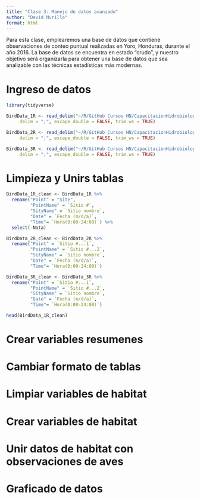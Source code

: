 ---
title: "Clase 3: Manejo de datos avanzado"
author: "David Murillo"
format: html
---

Para esta clase, emplearemos una base de datos que contiene observaciones de conteo puntual realizadas en Yoro, Honduras, durante el año 2016. La base de datos se encuentra en estado "crudo", y nuestro objetivo será organizarla para obtener una base de datos que sea analizable con las técnicas estadísticas más modernas.

::: panel-tabset

# Ingreso de datos

```{r, warning=FALSE, message=FALSE}

library(tidyverse)

BirdData_1R <- read_delim("~/R/GitHub Cursos HN/CapacitacionHidrobiologia/data/Replic1_birds.csv", 
     delim = ";", escape_double = FALSE, trim_ws = TRUE)

BirdData_2R <- read_delim("~/R/GitHub Cursos HN/CapacitacionHidrobiologia/data/Replic2_birds.csv", 
     delim = ";", escape_double = FALSE, trim_ws = TRUE)

BirdData_3R <- read_delim("~/R/GitHub Cursos HN/CapacitacionHidrobiologia/data/Replic3_birds.csv", 
     delim = ";", escape_double = FALSE, trim_ws = TRUE)

```


# Limpieza y Unirs tablas

```{r}
BirdData_1R_clean <- BirdData_1R %>% 
  rename("Point" = "Site",
         "PointName" = `Sitio #`,
         "SityName" = `Sitio nombre`,
         "Date" = `Fecha (m/d/a)`,
         "Time"= `Hora(0:00-24:00)`) %>% 
  select(-Nota)

BirdData_2R_clean <- BirdData_2R %>% 
  rename("Point" = `Sitio #...1`,
         "PointName" = `Sitio #...2`,
         "SityName" = `Sitio nombre`,
         "Date" = `Fecha (m/d/a)`,
         "Time"= `Hora(0:00-24:00)`)

BirdData_3R_clean <- BirdData_3R %>% 
  rename("Point" = `Sitio #...1`,
         "PointName" = `Sitio #...2`,
         "SityName" = `Sitio nombre`,
         "Date" = `Fecha (m/d/a)`,
         "Time"= `Hora(0:00-24:00)`)
```

```{r}
head(BirdData_1R_clean)
```


# Crear variables resumenes

# Cambiar formato de tablas

# Limpiar variables de habitat

# Crear variables de habitat

# Unir datos de habitat con observaciones de aves

# Graficado de datos

:::
